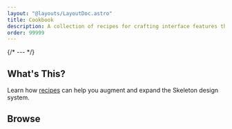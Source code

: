 ```yaml
---
layout: "@layouts/LayoutDoc.astro"
title: Cookbook
description: A collection of recipes for crafting interface features that utilize Skeleton primitives.
order: 99999
---
```




{/* --- */}

## What's This?

Learn how [recipes](https://bigmedium.com/ideas/the-art-of-design-system-recipes.html) can help you augment and expand the Skeleton design system.

## Browse

<TableCookbook />
